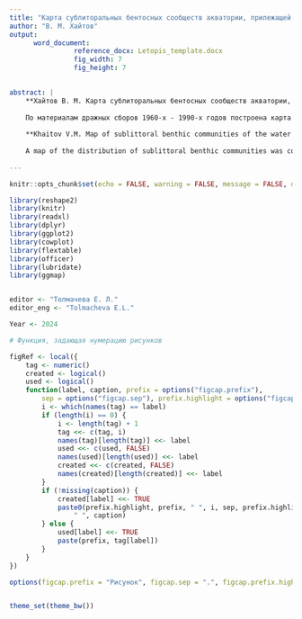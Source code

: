 ```yaml
---
title: "Карта сублиторальных бентосных сообществ акватории, прилежащей к острову Ряжкову"
author: "В. М. Хайтов"
output: 
      word_document:
                reference_docx: Letopis_template.docx
                fig_width: 7
                fig_height: 7

 
abstract: |
    **Хайтов В. М. Карта сублиторальных бентосных сообществ акватории, прилежащей к острову Ряжкову ** // Толмачева Е. Л.  (ред.) Летопись природы Кадалакшского заповедника за 2024 год (ежегодный отчет). Кандалакша. Т.1 (Летопись природы Кандалакшского заповедника, кн. ++)
    
    По материалам дражных сборов 1960-х - 1990-х годов построена карта распределения сублиторальных бентосных сообществ. 
    
    **Khaitov V.M. Map of sublittoral benthic communities of the water area adjacent to Ryazhkov Island ** // Tolmacheva E. L. (ed.)  The Chronicle of Nature by the Kandalaksha Reserve for 2024 (Annual report).  Kandalaksha. V.1. (The Chronicle of Nature by the Kandalaksha Reserve, Book N ++)
    
    A map of the distribution of sublittoral benthic communities was constructed based on the materials of dredge surveys of the 1960s - 1990s.   
           
---
```


```r


knitr::opts_chunk$set(echo = FALSE, warning = FALSE, message = FALSE, dpi=300)

library(reshape2)
library(knitr)
library(readxl)
library(dplyr)
library(ggplot2)
library(cowplot)
library(flextable)
library(officer)
library(lubridate)
library(ggmap)


editor <- "Толмачева Е. Л."
editor_eng <- "Tolmacheva E.L."

Year <- 2024

# Функция, задающая нумерацию рисунков

figRef <- local({
    tag <- numeric()
    created <- logical()
    used <- logical()
    function(label, caption, prefix = options("figcap.prefix"), 
        sep = options("figcap.sep"), prefix.highlight = options("figcap.prefix.highlight")) {
        i <- which(names(tag) == label)
        if (length(i) == 0) {
            i <- length(tag) + 1
            tag <<- c(tag, i)
            names(tag)[length(tag)] <<- label
            used <<- c(used, FALSE)
            names(used)[length(used)] <<- label
            created <<- c(created, FALSE)
            names(created)[length(created)] <<- label
        }
        if (!missing(caption)) {
            created[label] <<- TRUE
            paste0(prefix.highlight, prefix, " ", i, sep, prefix.highlight, 
                " ", caption)
        } else {
            used[label] <<- TRUE
            paste(prefix, tag[label])
        }
    }
})

options(figcap.prefix = "Рисунок", figcap.sep = ".", figcap.prefix.highlight = "**")


theme_set(theme_bw())


```




